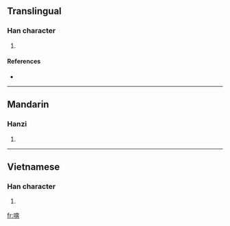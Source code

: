 ==Translingual==

===Han character===
{{Han char|rn=30|rad=口|as=09|sn=12|four=|canj=口大十廿 (RKJT)}}

# {{defn|Han|sort=口09}}

====References====
* {{Han ref|kx=0201.010|dkj=03994|dj=0423.010|hdz=10652.080|uh=55AF|ud=21935}}

----

==Mandarin==

===Hanzi===
{{cmn-hanzi|pin=[[chā]] ([[cha1]]), [[pēn]] ([[pen1]])|wg=ch'a<sup>1</sup>, p'en<sup>1</sup>}}

# {{defn|Mandarin|sort=口09}}

----

==Vietnamese==

===Han character===
{{vi-hantu|[[buông]]|rs=口09}}

# {{defn|Vietnamese|sort=口09}}

[[fr:喯]]